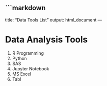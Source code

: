 ```markdown
---
title: "Data Tools List"
output: html_document
---

# Data Analysis Tools

1. R Programming
2. Python
3. SAS
4. Jupyter Notebook
5. MS Excel
6. Tabl